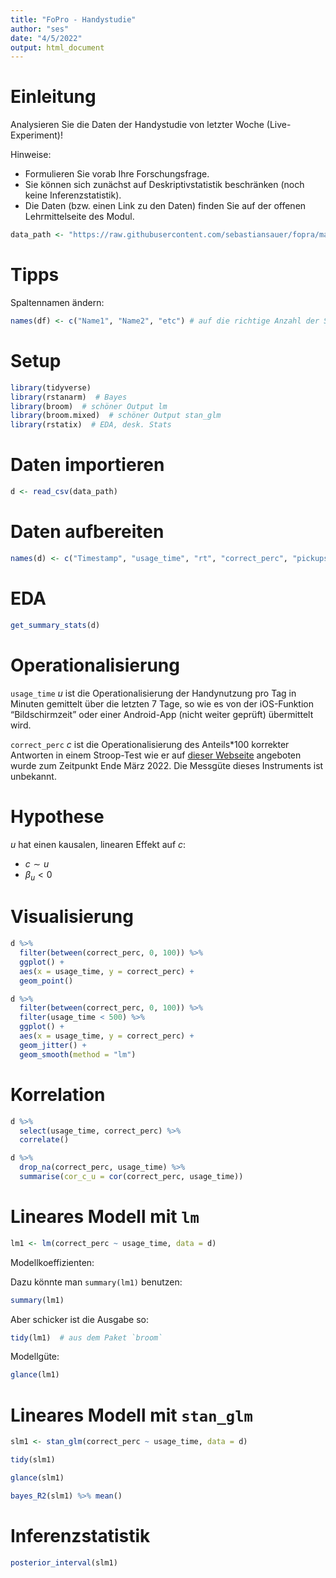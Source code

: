 ```yaml
---
title: "FoPro - Handystudie"
author: "ses"
date: "4/5/2022"
output: html_document
---
```




# Einleitung

Analysieren Sie die Daten der Handystudie von letzter Woche (Live-Experiment)! 

Hinweise:

- Formulieren Sie vorab Ihre Forschungsfrage.
- Sie können sich zunächst auf Deskriptivstatistik beschränken (noch keine Inferenzstatistik).
- Die Daten (bzw. einen Link zu den Daten) finden Sie auf der offenen Lehrmittelseite des Modul.

```r
data_path <- "https://raw.githubusercontent.com/sebastiansauer/fopra/main/data/Handystudie-2022-04-05.csv"
```

# Tipps

Spaltennamen ändern:

```r
names(df) <- c("Name1", "Name2", "etc") # auf die richtige Anzahl der Spalten achten
```


# Setup

```r
library(tidyverse)
library(rstanarm)  # Bayes
library(broom)  # schöner Output lm
library(broom.mixed)  # schöner Output stan_glm
library(rstatix)  # EDA, desk. Stats
```


# Daten importieren


```r
d <- read_csv(data_path)
```

# Daten aufbereiten

```r
names(d) <- c("Timestamp", "usage_time", "rt", "correct_perc", "pickups_n", "sex")
```


# EDA

```r
get_summary_stats(d)
```



# Operationalisierung

`usage_time` $u$ ist die Operationalisierung der Handynutzung pro Tag in Minuten gemittelt über die letzten 7 Tage, so wie es von der iOS-Funktion "Bildschirmzeit" oder einer Android-App (nicht weiter geprüft) übermittelt wird.

`correct_perc` $c$ ist die Operationalisierung des Anteils*100 korrekter Antworten in einem Stroop-Test wie er auf [dieser Webseite](https://www.bernhard-gaul.de/spiele/stroop-test/stroop.php) angeboten wurde zum Zeitpunkt Ende März 2022. Die Messgüte dieses Instruments ist unbekannt. 


# Hypothese


$u$ hat einen kausalen, linearen Effekt auf $c$:

- $c \sim u$
- $\beta_u < 0$


# Visualisierung



```r
d %>% 
  filter(between(correct_perc, 0, 100)) %>% 
  ggplot() +
  aes(x = usage_time, y = correct_perc) +
  geom_point()
```



```r
d %>% 
  filter(between(correct_perc, 0, 100)) %>% 
  filter(usage_time < 500) %>% 
  ggplot() +
  aes(x = usage_time, y = correct_perc) +
  geom_jitter() +
  geom_smooth(method = "lm")
```


# Korrelation

```r
d %>% 
  select(usage_time, correct_perc) %>% 
  correlate()
```



```r
d %>% 
  drop_na(correct_perc, usage_time) %>% 
  summarise(cor_c_u = cor(correct_perc, usage_time))
```




# Lineares Modell mit `lm`


```r
lm1 <- lm(correct_perc ~ usage_time, data = d)
```

Modellkoeffizienten:


Dazu könnte man `summary(lm1)` benutzen:

```r
summary(lm1)
```




Aber schicker ist die Ausgabe so:

```r
tidy(lm1)  # aus dem Paket `broom`
```


Modellgüte:

```r
glance(lm1)
```



# Lineares Modell mit `stan_glm`


```r
slm1 <- stan_glm(correct_perc ~ usage_time, data = d)
```


```r
tidy(slm1)
```

```r
glance(slm1)
```

```r
bayes_R2(slm1) %>% mean()
```



# Inferenzstatistik


```r
posterior_interval(slm1)
```






